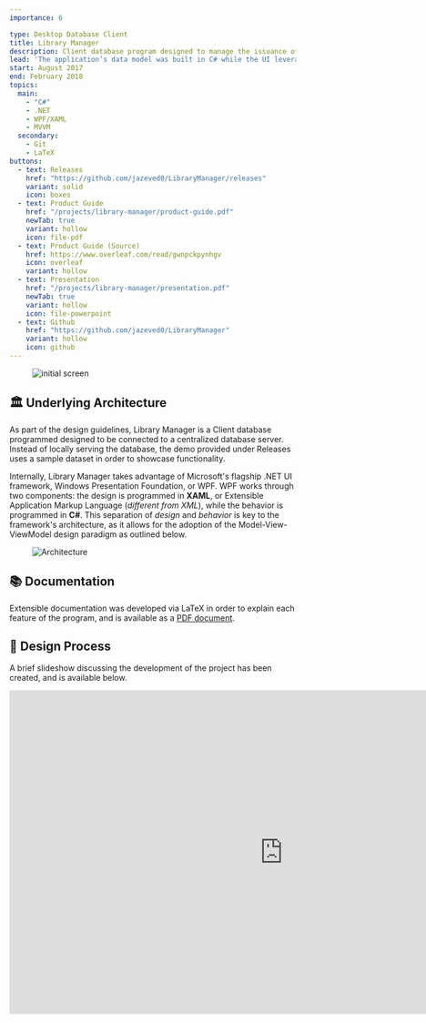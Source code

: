 ```yaml
---
importance: 6

type: Desktop Database Client
title: Library Manager
description: Client database program designed to manage the issuance of books for a school library; developed in C#/XAML using WPF
lead: 'The application’s data model was built in C# while the UI leveraged XAML’s responsive binding create a fast and responsive user experience. Extensive product documentation was written in LaTeX and the application as a whole uilized a variety of open source APIs to facilitate development (i.e. <a href="https://github.com/itext/itextsharp" rel="noopener" target="_blank">PDF rendering</a> & <a href="https://mahapps.com/" rel="noopener" target="_blank">UI toolkits</a>).'
start: August 2017
end: February 2018
topics:
  main:
    - "C#"
    - .NET
    - WPF/XAML
    - MVVM
  secondary:
    - Git
    - LaTeX
buttons:
  - text: Releases
    href: "https://github.com/jazeved0/LibraryManager/releases"
    variant: solid
    icon: boxes
  - text: Product Guide
    href: "/projects/library-manager/product-guide.pdf"
    newTab: true
    variant: hollow
    icon: file-pdf
  - text: Product Guide (Source)
    href: https://www.overleaf.com/read/gwnpckpynhgv
    icon: overleaf
    variant: hollow
  - text: Presentation
    href: "/projects/library-manager/presentation.pdf"
    newTab: true
    variant: hollow
    icon: file-powerpoint
  - text: Github
    href: "https://github.com/jazeved0/LibraryManager"
    variant: hollow
    icon: github
---
```


<Figure sharp left caption="Initial screen upon starting the application.">

![initial screen](./local/banner.png)

</Figure>

## 🏛 Underlying Architecture

As part of the design guidelines, Library Manager is a Client database programmed designed to be connected to a centralized database server. Instead of locally serving the database, the demo provided under Releases uses a sample dataset in order to showcase functionality.

Internally, Library Manager takes advantage of Microsoft's flagship .NET UI framework, Windows Presentation Foundation, or WPF. WPF works through two components: the design is programmed in **XAML**, or Extensible Application Markup Language (_different from XML_), while the behavior is programmed in **C#**. This separation of _design_ and _behavior_ is key to the framework's architecture, as it allows for the adoption of the Model-View-ViewModel design paradigm as outlined below.

<Figure sharp left caption="WPF MVVM Architecture overview" style={{maxWidth: "500px"}}>

![Architecture](./local/architecture.png)

</Figure>

## 📚 Documentation

Extensible documentation was developed via LaTeX in order to explain each feature of the program, and is available as a [PDF document](/projects/library-manager/product-guide.pdf).

## 📐 Design Process

A brief slideshow discussing the development of the project has been created, and is available below.

<Iframe
  src="https://docs.google.com/presentation/d/e/2PACX-1vTGNy98lkIgXEggQ311Q4-lEVoktZXNi6ZJbzeMykYx1stRzgmh1ap6npJRz_zBeCNXJ6MNUN8nVQ-w/embed?start=false&loop=false&delayms=3000"
  frameborder="0"
  width="960"
  height="569"
  allowfullscreen="true"
  mozallowfullscreen="true"
  webkitallowfullscreen="true"
/>

## 🔗 Open Source External Packages

- [ControlsEx v3.0.2.4](https://github.com/ControlzEx/ControlzEx) by Jan Karger, Bastian Schmidt, and James Willock: provides useful UI controls and styling with which to build the application frontend
- [iTextSharp v5.5.13](https://github.com/itext/itextsharp) by Bruno Lowagie, Paulo Soares, et al: Open-source framework for PDF creation in C#; used for generating reports
- [MahApps.Metro v1.5.0](https://mahapps.com/) by Jan Karger, Dennis Daume, Brenden Forster, Paul Jenkins, Jake Ginnivan, and Alex Mitchel: provides UI styling for a majority of the elements in the application front-end in order to conform to Microsoft's Metro design paradigm within WPF applications
